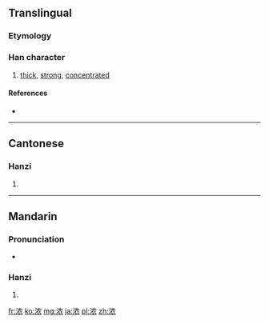 {{also|濃}}
==Translingual==
{{zh-hanzi-box|浓|[[濃]]}}

===Etymology===
{{Han simp|濃|f=農|t=衣}}

===Han character===
{{Han char|rn=85|rad=水|as=06|sn=9|four=|canj=水竹月女 (EHBV)}}

# [[thick]], [[strong]], [[concentrated]]

====References====
* {{Han ref|kx=0623.171|hdz=31616.100|uh=6D53|ud=27987}}

----

==Cantonese==

===Hanzi===
{{yue-hanzi|jyut=nung4|y=nung4|tra=濃}}

# {{defn|lang=yue|sort=水06}}

----

==Mandarin==

===Pronunciation===
* {{audio|Zh-nóng.ogg|Audio|lang=cmn}}

===Hanzi===
{{cmn-hanzi|tra=濃|pin=[[nóng]] ([[nong2]])|wg=nung<sup>2</sup>}}

# {{defn|lang=cmn|sort=水06}}

[[fr:浓]]
[[ko:浓]]
[[mg:浓]]
[[ja:浓]]
[[pl:浓]]
[[zh:浓]]